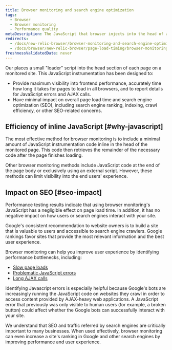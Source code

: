 ```yaml
---
title: Browser monitoring and search engine optimization
tags:
  - Browser
  - Browser monitoring
  - Performance quality
metaDescription: The JavaScript that browser injects into the head of a monitored page does not negatively affect SEO ranking.
redirects:
  - /docs/new-relic-browser/browser-monitoring-and-search-engine-optimization
  - /docs/browser/new-relic-browser/page-load-timing/browser-monitoring-and-search-engine-optimization
freshnessValidatedDate: never
---
```


Our <InlinePopover type="browser" /> places a small "loader" script into the head section of each page on a monitored site. This JavaScript instrumentation has been designed to:

* Provide maximum visibility into frontend performance, accurately time how long it takes for pages to load in all browsers, and to report details for JavaScript errors and AJAX calls.
* Have minimal impact on overall page load time and search engine optimization (SEO), including search engine ranking, indexing, crawl efficiency, or other SEO-related concerns.

## Efficiency of inline JavaScript [#why-javascript]

The most effective method for browser monitoring is to include a minimal amount of JavaScript instrumentation code inline in the head of the monitored page. This code then retrieves the remainder of the necessary code after the page finishes loading.

Other browser monitoring methods include JavaScript code at the end of the page body or exclusively using an external script. However, these methods can limit visibility into the end users' experience.

## Impact on SEO [#seo-impact]

Performance testing results indicate that using browser monitoring's JavaScript has a negligible effect on page load time. In addition, it has no negative impact on how users or search engines interact with your site.

Google's consistent recommendation to website owners is to build a site that is valuable to users and accessible to search engine crawlers. Google rankings favor sites that provide the most relevant information and the best user experience.

Browser monitoring can help you improve user experience by identifying performance bottlenecks, including:

* [Slow page loads](/docs/browser/new-relic-browser/additional-standard-features/page-views-insights-your-sites-popularity)
* [Problematic JavaScript errors](/docs/browser/new-relic-browser/dashboard-details/javascript-errors-dashboard)
* [Long AJAX calls](/docs/browser/new-relic-browser/browser-pro-features/ajax-dashboard-identifying-time-consuming-calls)

Identifying Javascript errors is especially helpful because Google's bots are increasingly running the JavaScript code on websites they crawl in order to access content provided by AJAX-heavy web applications. A JavaScript error that previously was only visible to human users (for example, a broken button) could affect whether the Google bots can successfully interact with your site.

We understand that SEO and traffic referred by search engines are critically important to many businesses. When used effectively, browser monitoring can even increase a site's ranking in Google and other search engines by improving performance and user experience.
